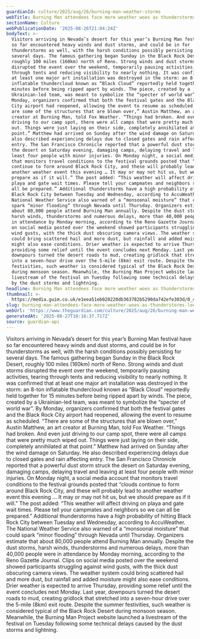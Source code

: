 ```yaml
---
guardianId: culture/2025/aug/26/burning-man-weather-storms
webTitle: Burning Man attendees face more weather woes as thunderstorms loom
sectionName: Culture
webPublicationDate: '2025-08-26T21:04:24Z'
bodyText: >-
  Visitors arriving in Nevada’s desert for this year’s Burning Man festival have
  so far encountered heavy winds and dust storms, and could be in for
  thunderstorms as well, with the harsh conditions possibly persisting for
  several days. The famous gathering began Sunday in the Black Rock Desert,
  roughly 100 miles (160km) north of Reno. Strong winds and dust storms
  disrupted the event over the weekend, temporarily pausing activities, tearing
  through tents and reducing visibility to nearly nothing. It was confirmed that
  at least one major art installation was destroyed in the storm: an 8-ton
  inflatable thundercloud known as “Black Cloud” reportedly held together for 15
  minutes before being ripped apart by winds. The piece, created by a
  Ukrainian-led team, was meant to symbolize the “specter of world war”. By
  Monday, organizers confirmed that both the festival gates and the Black Rock
  City airport had reopened, allowing the event to resume as scheduled. “There
  are some of the structures that are blown over,” Austin Matthew, an art
  creator at Burning Man, told Fox Weather. “Things had broken. And even just
  driving to our camp spot, there were all camps that were pretty much wiped
  out. Things were just laying on their side, completely annihilated at that
  point.” Matthew had arrived on Sunday after the wind damage on Saturday. He
  also described experiencing delays due to closed gates and rain affecting
  entry. The San Francisco Chronicle reported that a powerful dust storm struck
  the desert on Saturday evening, damaging camps, delaying travel and leaving at
  least four people with minor injuries. On Monday night, a social media account
  that monitors travel conditions to the festival grounds posted that “clouds
  continue to form around Black Rock City, and these will probably lead to
  another weather event this evening … It may or may not hit us, but we should
  prepare as if it will.” The post added: “This weather will affect driving on
  playa and gate wait times. Please tell your campmates and neighbors so we can
  all be prepared.” Additional thunderstorms have a high probability of hitting
  Black Rock City between Tuesday and Wednesday, according to AccuWeather. The
  National Weather Service also warned of a “monsoonal moisture” that could
  spark “minor flooding” through Nevada until Thursday. Organizers estimate that
  about 80,000 people attend Burning Man annually. Despite the dust storms,
  harsh winds, thunderstorms and numerous delays, more than 40,000 people were
  in attendance by Monday morning, according to the Reno Gazette Journal. Clips
  on social media posted over the weekend showed participants struggling against
  wind gusts, with the thick dust obscuring camera views. The weather system
  could bring scattered hail and more dust, but rainfall and added moisture
  might also ease conditions. Drier weather is expected to arrive Thursday,
  providing some relief until the event concludes next Monday. Last year,
  downpours turned the desert roads to mud, creating gridlock that stretched
  into a seven-hour drive over the 5-mile (8km) exit route. Despite the summer
  festivities, such weather is considered typical of the Black Rock Desert
  during monsoon season. Meanwhile, the Burning Man Project website launched a
  livestream of the festival on Tuesday following some technical delays caused
  by the dust storms and lightning.
headline: Burning Man attendees face more weather woes as thunderstorms loom
thumbnail: >-
  https://media.guim.co.uk/e1eea51eb020220db363782b5290da742efe303d/0_461_1264_1010/500.jpg
slug: burning-man-attendees-face-more-weather-woes-as-thunderstorms-loom
webUrl: 'https://www.theguardian.com/culture/2025/aug/26/burning-man-weather-storms'
generatedAt: '2025-08-27T10:16:37.717Z'
source: guardian-api
---
```

Visitors arriving in Nevada’s desert for this year’s Burning Man festival have so far encountered heavy winds and dust storms, and could be in for thunderstorms as well, with the harsh conditions possibly persisting for several days. The famous gathering began Sunday in the Black Rock Desert, roughly 100 miles (160km) north of Reno. Strong winds and dust storms disrupted the event over the weekend, temporarily pausing activities, tearing through tents and reducing visibility to nearly nothing. It was confirmed that at least one major art installation was destroyed in the storm: an 8-ton inflatable thundercloud known as “Black Cloud” reportedly held together for 15 minutes before being ripped apart by winds. The piece, created by a Ukrainian-led team, was meant to symbolize the “specter of world war”. By Monday, organizers confirmed that both the festival gates and the Black Rock City airport had reopened, allowing the event to resume as scheduled. “There are some of the structures that are blown over,” Austin Matthew, an art creator at Burning Man, told Fox Weather. “Things had broken. And even just driving to our camp spot, there were all camps that were pretty much wiped out. Things were just laying on their side, completely annihilated at that point.” Matthew had arrived on Sunday after the wind damage on Saturday. He also described experiencing delays due to closed gates and rain affecting entry. The San Francisco Chronicle reported that a powerful dust storm struck the desert on Saturday evening, damaging camps, delaying travel and leaving at least four people with minor injuries. On Monday night, a social media account that monitors travel conditions to the festival grounds posted that “clouds continue to form around Black Rock City, and these will probably lead to another weather event this evening … It may or may not hit us, but we should prepare as if it will.” The post added: “This weather will affect driving on playa and gate wait times. Please tell your campmates and neighbors so we can all be prepared.” Additional thunderstorms have a high probability of hitting Black Rock City between Tuesday and Wednesday, according to AccuWeather. The National Weather Service also warned of a “monsoonal moisture” that could spark “minor flooding” through Nevada until Thursday. Organizers estimate that about 80,000 people attend Burning Man annually. Despite the dust storms, harsh winds, thunderstorms and numerous delays, more than 40,000 people were in attendance by Monday morning, according to the Reno Gazette Journal. Clips on social media posted over the weekend showed participants struggling against wind gusts, with the thick dust obscuring camera views. The weather system could bring scattered hail and more dust, but rainfall and added moisture might also ease conditions. Drier weather is expected to arrive Thursday, providing some relief until the event concludes next Monday. Last year, downpours turned the desert roads to mud, creating gridlock that stretched into a seven-hour drive over the 5-mile (8km) exit route. Despite the summer festivities, such weather is considered typical of the Black Rock Desert during monsoon season. Meanwhile, the Burning Man Project website launched a livestream of the festival on Tuesday following some technical delays caused by the dust storms and lightning.
